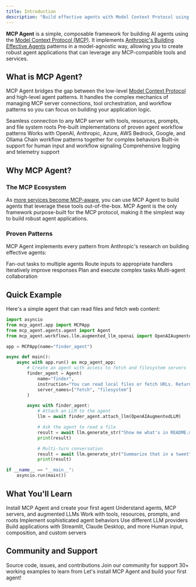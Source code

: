 ```yaml
---
title: Introduction
description: "Build effective agents with Model Context Protocol using simple, composable patterns."
---
```


**MCP Agent** is a simple, composable framework for building AI agents using the [Model Context Protocol (MCP)](https://modelcontextprotocol.io/introduction). It implements [Anthropic's Building Effective Agents](https://www.anthropic.com/research/building-effective-agents) patterns in a model-agnostic way, allowing you to create robust agent applications that can leverage any MCP-compatible tools and services.

## What is MCP Agent?

MCP Agent bridges the gap between the low-level [Model Context Protocol](https://modelcontextprotocol.io/introduction) and high-level agent patterns. It handles the complex mechanics of managing MCP server connections, tool orchestration, and workflow patterns so you can focus on building your application logic.

<CardGroup cols={2}>
  <Card title="MCP Integration" icon="link">
    Seamless connection to any MCP server with tools, resources, prompts, and
    file system roots
  </Card>
  <Card title="Agent Patterns" icon="brain">
    Pre-built implementations of proven agent workflow patterns
  </Card>
  <Card title="Model Agnostic" icon="refresh">
    Works with OpenAI, Anthropic, Azure, AWS Bedrock, Google, and Ollama
  </Card>
  <Card title="Composable" icon="puzzle-piece">
    Chain workflow patterns together for complex behaviors
  </Card>
  <Card title="Human-in-the-Loop" icon="hand">
    Built-in support for human input and workflow signaling
  </Card>
  <Card title="Observable" icon="chart-line">
    Comprehensive logging and telemetry support
  </Card>
</CardGroup>

## Why MCP Agent?

### The MCP Ecosystem

As [more services become MCP-aware](https://github.com/punkpeye/awesome-mcp-servers), you can use MCP Agent to build agents that leverage these tools out-of-the-box. MCP Agent is the only framework purpose-built for the MCP protocol, making it the simplest way to build robust agent applications.

### Proven Patterns

MCP Agent implements every pattern from Anthropic's research on building effective agents:

<CardGroup cols={3}>
  <Card title="Parallel Processing" icon="diagram-split">
    Fan-out tasks to multiple agents
  </Card>
  <Card title="Router" icon="route">
    Route inputs to appropriate handlers
  </Card>
  <Card title="Evaluator-Optimizer" icon="arrows-rotate">
    Iteratively improve responses
  </Card>
  <Card title="Orchestrator-Workers" icon="users">
    Plan and execute complex tasks
  </Card>
  <Card title="Swarm" icon="hexagon">
    Multi-agent collaboration
  </Card>
</CardGroup>

## Quick Example

Here's a simple agent that can read files and fetch web content:

```python
import asyncio
from mcp_agent.app import MCPApp
from mcp_agent.agents.agent import Agent
from mcp_agent.workflows.llm.augmented_llm_openai import OpenAIAugmentedLLM

app = MCPApp(name="finder_agent")

async def main():
    async with app.run() as mcp_agent_app:
        # Create an agent with access to fetch and filesystem servers
        finder_agent = Agent(
            name="finder",
            instruction="You can read local files or fetch URLs. Return the requested information when asked.",
            server_names=["fetch", "filesystem"]
        )

        async with finder_agent:
            # Attach an LLM to the agent
            llm = await finder_agent.attach_llm(OpenAIAugmentedLLM)

            # Ask the agent to read a file
            result = await llm.generate_str("Show me what's in README.md")
            print(result)

            # Multi-turn conversation
            result = await llm.generate_str("Summarize that in a tweet")
            print(result)

if __name__ == "__main__":
    asyncio.run(main())
```

## What You'll Learn

<Steps>
  <Step title="Get Started">Install MCP Agent and create your first agent</Step>
  <Step title="Core Concepts">
    Understand agents, MCP servers, and augmented LLMs
  </Step>
  <Step title="MCP Protocol">
    Work with tools, resources, prompts, and roots
  </Step>
  <Step title="Workflow Patterns">Implement sophisticated agent behaviors</Step>
  <Step title="Model Providers">Use different LLM providers</Step>
  <Step title="Integrations">
    Build applications with Streamlit, Claude Desktop, and more
  </Step>
  <Step title="Advanced Features">
    Human input, composition, and custom servers
  </Step>
</Steps>

## Community and Support

<CardGroup cols={3}>
  <Card
    title="GitHub"
    icon="github"
    href="https://github.com/lastmile-ai/mcp-agent"
  >
    Source code, issues, and contributions
  </Card>
  <Card
    title="Discord"
    icon="discord"
    href="https://lmai.link/discord/mcp-agent"
  >
    Join our community for support
  </Card>
  <Card
    title="Examples"
    icon="code"
    href="https://github.com/lastmile-ai/mcp-agent/tree/main/examples"
  >
    30+ working examples to learn from
  </Card>
</CardGroup>

<Card title="Ready to Get Started?" icon="rocket" href="/installation">
  Let's install MCP Agent and build your first agent!
</Card>
